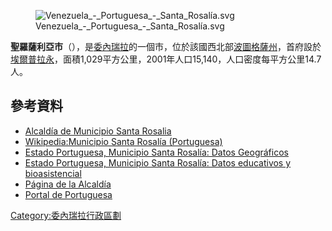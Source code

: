 [[Image:Venezuela_-_Portuguesa_-_Santa_Rosalía.svg|right]]

'''聖羅薩利亞市'''（{{lang-es|Municipio Santa Rosalía}}），是[[委內瑞拉|委內瑞拉]]的一個市，位於該國西北部[[波圖格薩州|波圖格薩州]]，首府設於[[埃爾普拉永_(委內瑞拉)|埃爾普拉永]]，面積1,029平方公里，2001年人口15,140，人口密度每平方公里14.7人。

==參考資料==
* [https://web.archive.org/web/20090518004637/http://santarosalia-portuguesa.gov.ve/portal-alcaldias/ Alcaldía de Municipio Santa Rosalia]
* [[:m:w:es:Municipio_Santa_Rosalía_(Portuguesa,_Venezuela)|Wikipedia:Municipio Santa Rosalía (Portuguesa)]]
* [https://web.archive.org/web/20110917173049/http://www.fudeco.gob.ve/estados/portuguesa/municipios/pdf/MUNICIPIO%20SANTA%20ROSALIA1.pdf Estado Portuguesa, Municipio Santa Rosalía: Datos Geográficos]
* [http://www.fudeco.gob.ve/estados/portuguesa/municipios/pdf/MUNICIPIO%20SANTA%20ROSALIA2.pdf Estado Portuguesa, Municipio Santa Rosalía: Datos educativos y bioasistencial]{{dead link|date=2018年1月 |bot=InternetArchiveBot |fix-attempted=yes }}
* [http://santarosalia-portuguesa.gob.ve Página de la Alcaldía]{{dead link|date=2018年1月 |bot=InternetArchiveBot |fix-attempted=yes }}
* [http://www.estadoportuguesa.com.ve/municipio_starosalia.html Portal de Portuguesa] {{Wayback|url=http://www.estadoportuguesa.com.ve/municipio_starosalia.html |date=20070315193614 }}

{{Venezuela-geo-stub}}
[[Category:委內瑞拉行政區劃|Category:委內瑞拉行政區劃]]